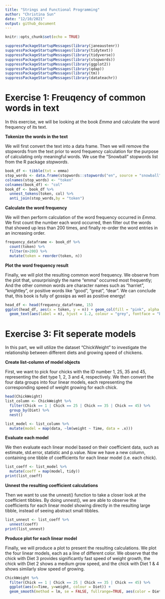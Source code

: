 ```yaml
---
title: "Strings and Functional Programming"
author: "Christina Sun"
date: "12/10/2021"
output: github_document
---
```


```r
knitr::opts_chunk$set(echo = TRUE)
```

```r
suppressPackageStartupMessages(library(janeaustenr))
suppressPackageStartupMessages(library(tidytext))
suppressPackageStartupMessages(library(tidyverse))
suppressPackageStartupMessages(library(stopwords))
suppressPackageStartupMessages(library(ggplot2))
suppressPackageStartupMessages(library(qdap))
suppressPackageStartupMessages(library(tm))
suppressPackageStartupMessages(library(datateachr))
```

# Exercise 1: Freuqency of common words in text
In this exercise, we will be looking at the book *Emma* and calculate the word frequency of its text. 

**Tokenize the words in the text**

  We will first convert the text into a data frame. Then we will remove the stopwords from the text prior to word frequency calculation for the purpose of calculating only meaningful words. We use the "Snowball" stopwords list from the R package *stopwords*.
```r
book_df <- tibble(txt = emma)
stop_words <- data.frame(stopwords::stopwords("en", source = "snowball"))
colnames(stop_words) <- "token"
colnames(book_df) <- "col"
book_df <- book_df %>%
  unnest_tokens(token, col) %>%
  anti_join(stop_words,by = "token")
```

**Calculate the word frequency**

  We will then perform calculation of the word frequency occurred in *Emma*. We first count the number each word occurred, then filter out the words that showed up less than 200 times, and finally re-order the word entries in an increasing order.
```r
frequency_dataframe <- book_df %>% 
  count(token) %>% 
  filter(n>200) %>% 
  mutate(token = reorder(token, n))
```

**Plot the word frequency result**

  Finally, we will plot the resulting common word frequency. We observe from the plot that, unsurprisingly the name "emma" occurred most frequently; And the other common words are character names such as "harriet", "knightley", or positive words like "good", "great", "dear". We can conclude that, this book is fully of gossips as well as positive energy!
```r
head_df <- head(frequency_dataframe, 15) 
ggplot(head_df, aes(x = token, y = n)) + geom_col(fill = "pink", alpha = 1.4) + coord_flip() + labs(x = "Word \n", y = "\n Count ", title = "Most common words In Emma \n") +
  geom_text(aes(label = n), hjust = 1.2, colour = "grey", fontface = "bold")
```


# Exercise 3: Fit seperate models
  In this part, we will utilize the dataset "ChickWeight" to investigate the relationship between different diets and growing speed of chickens. 
  
**Create list-column of model objects**

First, we want to pick four chicks with the ID number 1, 25, 35 and 45, representing the diet type 1, 2, 3 and 4, respectively. We then convert the four data groups into four linear models, each representing the corresponding speed of weight growing for each chick.
```r
head(ChickWeight)
list_column <- ChickWeight %>%
  filter(Chick == 1 | Chick == 25 | Chick == 35 | Chick == 45) %>%
  group_by(Diet) %>%
  nest()

list_model <- list_column %>%
  mutate(model = map(data, ~lm(weight ~ Time, data = .x)))
```

**Evaluate each model**

  We then evaluate each linear model based on their coefficient data, such as estimate,  std.error, statistic and  p.value. Now we have a new column, containing one tibble of coefficients for each linear model (i.e. each chick).
```r
list_coeff <- list_model %>%
  mutate(coeff = map(model, tidy))
print(list_coeff)
```
  
**Unnest the resulting coefficient calculations**

  Then we want to use the unnest() function to take a closer look at the coefficient tibbles. By doing unnest(), we are able to observe the coefficients for each linear model showing directly in the resulting large tibble, instead of seeing abstract small tibbles.
```r
list_unnest <- list_coeff %>%
  unnest(coeff)
print(list_unnest)
```
  
**Produce plot for each linear model**

  Finally, we will produce a plot to present the resulting calculations. We plot the four linear models, each as a line of different color. We observe that the chick with Diet 3 provides significantly fast speed of weight growth, the chick with Diet 2 shows a medium grow speed, and the chick with Diet 1 & 4 shows similarly slow speed of growing. 
```r
ChickWeight %>%
  filter(Chick == 1 | Chick == 25 | Chick == 35 | Chick == 45) %>%
  ggplot(aes(x=Time, y=weight, colour = Diet)) +
  geom_smooth(method = lm, se = FALSE, fullrange=TRUE, aes(color = Diet))
```
  
  